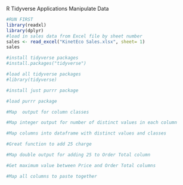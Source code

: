 R Tidyverse Applications
Manipulate Data

```r
#RUN FIRST
library(readxl)
library(dplyr)
#load in sales data from Excel file by sheet number
sales <- read_excel("KinetEco Sales.xlsx", sheet= 1)
sales
```

```r
#install tidyverse packages
#install.packages("tidyverse")
```

```r
#load all tidyverse packages
#library(tidyverse)
```

```r
#install just purrr package

```

```r
#load purrr package

```

```r
#Map  output for column classes

```

```r
#Map integer output for number of distinct values in each column

```

```r
#Map columns into dataframe with distinct values and classes

```

```r
#Great function to add 25 charge

```


```r
#Map double output for adding 25 to Order Total column

```

```r
#Get maximum value between Price and Order Total columns

```

```r
#Map all columns to paste together

```

